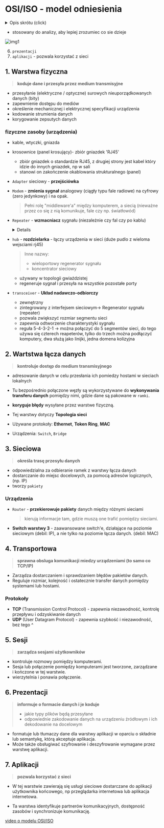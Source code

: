 
# OSI/ISO - model odniesienia

<details>
  <summary>Opis skrótu (click)</summary>

Open Systems Interconnection, co oznacza "Otwarte Łączenie Systemów". Model ten został opracowany przez Międzynarodową Organizację Normalizacyjną (ISO), a jego pełna nazwa to ISO OSI RM (ISO Open Systems Interconnection Reference Model)

</details>

- stosowany do analizy, aby lepiej zrozumiec co sie dzieje

![img1](/lab1/img/img1.webp)

6. `prezentacji`
7. `aplikacji` - pozwala korzystać z sieci

## 1. Warstwa fizyczna

> **koduje dane i przesyła przez medium transmisyjne**

- przesyłanie (elektryczne / optyczne) surowych nieuporządkowanych danych (bity)
- zapewnienie dostępu do mediów
- określenie mechanicznej i elektrycznej specyfikacji urządzenia
- kodowanie strumienia danych
- korygowanie zepsutych danych

### fizyczne zasoby (urządzenia)

- kable, wtyczki, gniazda

- krosownice (panel krosujący)- zbiór gniazdek 'RJ45'

  - zbiór gniazdek o standardzie RJ45, z drugiej strony jest kabel który idzie do innych gniazdek, np w sali
  - stanowi on zakończenie okablowania strukturalnego (panel)

- `Adapter` sieciowy - **przejściówka**

- `Modem` - **zmienia sygnał** analogowy (ciągły typu fale radiowe) na cyfrowy (zero jedynkowy) i na opak.

  > Pełni rolę "middleware'a" między komputerem, a siecią (nieważne przez co się z nią komunikuje, fale czy np. światłowód)

- `Repeater` - **wzmacniacz** sygnału (niezależnie czy fal czy po kablu)

  <Details summary="Regeneracja sygnału ...">

  > pozwala na zwiększenie zasięgu i jakości przesyłanych danych

  **Zasada działania regeneratora sygnału**

  Regenerator sygnału to urządzenie, które działa na poziomie fizycznym (pierwsza warstwa modelu OSI) i ma na celu poprawę jakości przesyłanych sygnałów. Jego podstawowe funkcje obejmują:

  - **Wzmacnianie sygnału**: Regenerator zwiększa amplitudę sygnału, co pozwala na pokonanie strat związanych z zniekształceniami i zakłóceniami w mediach transmisyjnych.
  - **Korekcja kształtu sygnału**: W przypadku sygnałów cyfrowych, regenerator nie tylko wzmacnia, ale także poprawia kształt sygnału oraz parametry czasowe, co jest istotne dla zachowania integralności danych.
  - **Brak interpretacji danych**: Regenerator nie analizuje ani nie interpretuje przesyłanych danych; jego rola ogranicza się do ich wzmocnienia i poprawy.

  Regeneratory mogą być stosowane w różnych technologiach, takich jak Ethernet czy światłowody, a ich funkcje często są integrowane w bardziej zaawansowanych urządzeniach, takich jak przełączniki czy routery.

  **Ograniczenia w stosowaniu regeneratorów sygnału**

  Jednym z kluczowych ograniczeń w stosowaniu regeneratorów sygnału jest tzw. zasada czterech regeneratorów. Zasada ta odnosi się do maksymalnej liczby regeneratorów, które można zastosować w danym torze transmisyjnym bez znacznej degradacji jakości sygnału. Oto jej główne punkty:

  - **Maksymalna liczba**: W praktyce zaleca się, aby w jednym torze transmisyjnym nie stosować więcej niż czterech regeneratorów. Przekroczenie tej liczby może prowadzić do znacznych zniekształceń sygnału oraz problemów z synchronizacją[1].
  - **Zniekształcenia**: Każdy regenerator może wprowadzać własne zniekształcenia i szumy, co kumuluje się przy kolejnych regeneracjach. W efekcie jakość sygnału może ulegać pogorszeniu.
  - **Ograniczenia technologiczne**: Różne technologie przesyłania danych mają różne wymagania dotyczące jakości sygnału, co wpływa na decyzję o liczbie używanych regeneratorów.

  </Details>

- `hub` - **rozdzielarka** - łączy urządzenia w sieci (duże pudlo z wieloma wejsciami rj45)

  > Inne nazwy:
  >
  > - wieloportowy regenerator sygnału
  > - koncentrator sieciowy

  - używany w topologii gwiaździstej
  - regeneruje sygnał i przesyła na wszystkie pozostałe porty

- `transceiver` - **Układ nadawczo-odbiorczy**

  - zewnętrzny
  - zintegrowany z interfejsem sieciowym-> Regenerator sygnału (repeater)
  - pozwala zwiększyć rozmiar segmentu sieci
  - zapewnia odtworzenie charakterystyki sygnału
  - reguła 5-4-3-2-1 -> można połączyć do 5 segmentów sieci, do tego używa się czterech reapeterów, tylko do trzech można podłączyć komputery, dwa służą jako linijki, jedna domena kolizyjna

## 2. Wartstwa łącza danych

> **kontroluje dostęp do medium transmisyjnego**

- adresowanie danych w celu przesłania ich pomiedzy hostami w sieciach lokalnych
- Tu bezpośrednio połączone węzły są wykorzystywane do **wykonywania transferu danych** pomiędzy nimi, gdzie dane są pakowane w `ramki`.
- **koryguje błędy** wysyłane przez warstwe fizyczną.
- Tej warstwy dotyczy **Topologia sieci**

- Używane protokoły: **Ethernet**, **Token Ring**, **MAC**
- Urządzenia: `Switch`, `Bridge`

## 3. Sieciowa

> **określa trasę przesyłu danych**

- odpowiedzialna za odbieranie ramek z warstwy łącza danych
- dostarczanie do miejsc docelowych, za pomocą adresów logicznych, (np. IP)
- tworzy `pakiety`

### Urządzenia

- `Router` - **przekierowuje pakiety** danych między różnymi sieciami

  > kierują informacje tam, gdzie muszą one trafić pomiędzy sieciami.

- **Switch warstwy 3** - zaawansowane switch'e, działające na poziomie sieciowym (debil: IP), a nie tylko na poziomie łącza danych. (debil: MAC)

## 4. Transportowa

> **sprawna obsluga komunikacji miedzy urządzeniami (to samo co TCP/IP)**

- Zarządza dostarczaniem i sprawdzaniem błędów pakietów danych.
- Reguluje rozmiar, kolejność i ostatecznie transfer danych pomiędzy systemami lub hostami.

### Protokoły

- **TCP** (Transmission Control Protocol) - zapewnia niezawodność, kontrolę przepływu i odzyskiwanie danych
- **UDP** (User Datagram Protocol) - zapewnia szybkość i niezawodność, bez tego ^

## 5. Sesji

> **zarządza sesjami użytkowników**

- kontroluje rozmowy pomiędzy komputerami.
- Sesja lub połączenie pomiędzy komputerami jest tworzone, zarządzane i kończone w tej warstwie.
- wierzytelnia i ponawia połączenie.

## 6. Prezentacji

> **informuje o formacie danych i je koduje**
>
> - jakie typy plików będą przesyłane
> - odpowiednie zakodowanie danych na urządzeniu źródłowym i ich dekodowanie na docelowym

- formatuje lub tłumaczy dane dla warstwy aplikacji w oparciu o składnie lub semantykę, którą akceptuje aplikacja.
- Może także obsługiwać szyfrowanie i deszyfrowanie wymagane przez warstwę aplikacji.

## 7. Aplikacji

> **pozwala korzystać z sieci**

- W tej warstwie zawierają się usługi sieciowe dostarczane do aplikacji użytkownika końcowego, np przeglądarka internetowa lub aplikacja internetowa.

- Ta warstwa identyfikuje partnerów komunikacyjnych, dostępność zasobów i synchronizuje komunikację.

[video o modelu OSI/ISO](https://www.youtube.com/watch?v=Rx2R-8rjpNE)
